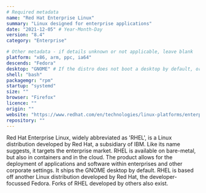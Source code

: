```yaml
---
# Required metadata
name: "Red Hat Enterprise Linux"
summary: "Linux designed for enterprise applications"
date: "2021-12-05" # Year-Month-Day
version: "8.4"
category: "Enterprise"

# Other metadata - if details unknown or not applicable, leave blank
platform: "x86, arm, ppc, ia64"
descends: "Fedora"
desktop: "GNOME" # If the distro does not boot a desktop by default, or doesn't ship one, leave 'desktop' blank
shell: "bash"
packagemgr: "rpm"
startup: "systemd"
size: ""
browser: "Firefox"
licence: ""
origin: ""
website: "https://www.redhat.com/en/technologies/linux-platforms/enterprise-linux"
repository: ""
---
```


Red Hat Enterprise Linux, widely abbreviated as 'RHEL', is a Linux distribution developed by Red Hat, a subsidiary of IBM. Like its name suggests, it targets the enterprise market. RHEL is available on bare-metal, but also in containers and in the cloud. The product allows for the deployment of applications and software within enterprises and other corporate settings. It ships the GNOME desktop by default. RHEL is based off another Linux distribution developed by Red Hat, the developer-focussed Fedora. Forks of RHEL developed by others also exist.
